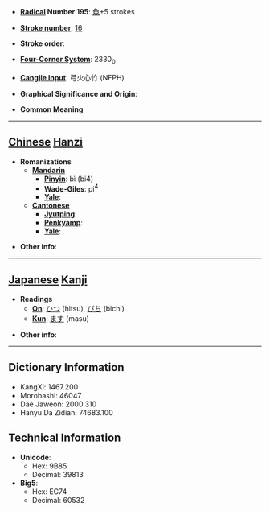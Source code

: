 * '''[[Wiktionary:Chinese radical index| Radical]] Number 195''': [[Wiktionary:Chinese radical index 魚|魚]]+5 strokes

* '''[[Wiktionary:Chinese total strokes index|Stroke number]]''': [[Wiktionary:Chinese total strokes index 16|16]]

* '''Stroke order''': 

* '''[[Wiktionary:Chinese four corner index|Four-Corner System]]''': 2330<sub>0</sub>

* '''[[Wiktionary:Chinese Cangjie index|Cangjie input]]''': 弓火心竹 (NFPH)

* '''Graphical Significance and Origin''': 

* '''Common Meaning'''

----

== [[Chinese]] [[Hanzi]] ==

* '''Romanizations'''
** '''[[Mandarin]]'''
*** '''[[Pinyin]]''': bì (bi4)
*** '''[[Wade-Giles]]''': pi<sup>4</sup>
*** '''[[Yale]]''': 
** '''[[Cantonese]]'''
*** '''[[Jyutping]]''':
*** '''[[Penkyamp]]''': 
*** '''[[Yale]]''': 

* '''Other info''': 

----

== [[Japanese]] [[Kanji]] ==

* '''Readings'''
** '''[[On]]''': [[ひつ]] (hitsu), [[びち]] (bichi)
** '''[[Kun]]''': [[ます]] (masu)

* '''Other info''':  

----

== Dictionary Information ==

* KangXi: 1467.200
* Morobashi: 46047
* Dae Jaweon: 2000.310
* Hanyu Da Zidian: 74683.100

== Technical Information ==

* '''Unicode''':
** Hex: 9B85
** Decimal: 39813
* '''Big5''':
** Hex: EC74
** Decimal: 60532